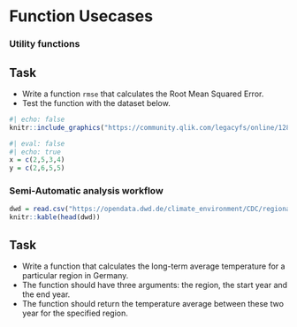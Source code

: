 # Function Usecases



### Utility functions

:::{.callout-important}
## Task
* Write a function `rmse` that calculates the Root Mean Squared Error.
* Test the function with the dataset below.
:::

```r
#| echo: false
knitr::include_graphics("https://community.qlik.com/legacyfs/online/128958_2016-06-23%2013_45_36-Root%20Mean%20Squared%20Error%20_%20Kaggle.png")
```


```r
#| eval: false
#| echo: true
x = c(2,5,3,4)
y = c(2,6,5,5)
```




### Semi-Automatic analysis workflow



```r
dwd = read.csv("https://opendata.dwd.de/climate_environment/CDC/regional_averages_DE/seasonal/air_temperature_mean/regional_averages_tm_summer.txt", sep = ";", skip = 1)
knitr::kable(head(dwd))
```



:::{.callout-important}
## Task
* Write a function that calculates the long-term average temperature for a particular region in Germany.
* The function should have three arguments: the region, the start year and the end year.
* The function should return the temperature average between these two year for the specified region.

:::










